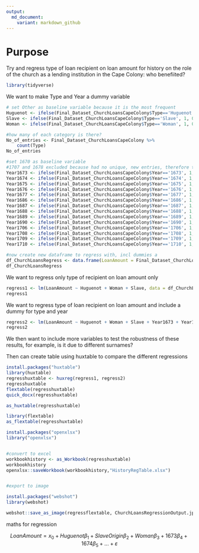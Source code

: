 ```yaml
---
output:
  md_document:
    variant: markdown_github
---
```


# Purpose

Try and regress type of loan recipient on loan amount for history on the role of the church as a lending institution in the Cape Colony: who benefiited?

```r
library(tidyverse)
```

We want to make Type and Year a dummy variable
```r
# set Other as baseline variable because it is the most frequent
Huguenot <- ifelse(Final_Dataset_ChurchLoansCapeColony$Type=='Huguenot', 1, 0)
Slave <- ifelse(Final_Dataset_ChurchLoansCapeColony$Type=='Slave', 1, 0)
Woman <- ifelse(Final_Dataset_ChurchLoansCapeColony$Type=='Woman', 1, 0)

#how many of each category is there?
No_of_entries <- Final_Dataset_ChurchLoansCapeColony %>% 
    count(Type)
No_of_entries

#set 1670 as baseline variable 
#1707 and 1678 excluded because had no unique, new entries, therefore there are 15 years
Year1673 <- ifelse(Final_Dataset_ChurchLoansCapeColony$Year=='1673', 1, 0)
Year1674 <- ifelse(Final_Dataset_ChurchLoansCapeColony$Year=='1674', 1, 0)
Year1675 <- ifelse(Final_Dataset_ChurchLoansCapeColony$Year=='1675', 1, 0)
Year1676 <- ifelse(Final_Dataset_ChurchLoansCapeColony$Year=='1676', 1, 0)
Year1677 <- ifelse(Final_Dataset_ChurchLoansCapeColony$Year=='1677', 1, 0)
Year1686 <- ifelse(Final_Dataset_ChurchLoansCapeColony$Year=='1686', 1, 0)
Year1687 <- ifelse(Final_Dataset_ChurchLoansCapeColony$Year=='1687', 1, 0)
Year1688 <- ifelse(Final_Dataset_ChurchLoansCapeColony$Year=='1688', 1, 0)
Year1689 <- ifelse(Final_Dataset_ChurchLoansCapeColony$Year=='1689', 1, 0)
Year1690 <- ifelse(Final_Dataset_ChurchLoansCapeColony$Year=='1690', 1, 0)
Year1706 <- ifelse(Final_Dataset_ChurchLoansCapeColony$Year=='1706', 1, 0)
Year1708 <- ifelse(Final_Dataset_ChurchLoansCapeColony$Year=='1708', 1, 0)
Year1709 <- ifelse(Final_Dataset_ChurchLoansCapeColony$Year=='1709', 1, 0)
Year1710 <- ifelse(Final_Dataset_ChurchLoansCapeColony$Year=='1710', 1, 0)

#now create new dataframe to regress with, incl dummies a
df_ChurchLoansRegress <- data.frame(LoanAmount = Final_Dataset_ChurchLoansCapeColony$LoanAmount, Huguenot = Huguenot, Slave = Slave, Woman = Woman, Year1673 = Year1673, Year1674 = Year1674, Year1675 = Year1675, Year1676 = Year1676, Year1686 = Year1686, Year1687 = Year1687, Year1688 = Year1688, Year1689 = Year1689, Year1690 = Year1690, Year1706 =Year1706, Year1708=Year1708, Year1709=Year1709, Year1710 = Year1710)
df_ChurchLoansRegress
```

We want to regress only type of recipient on loan amount only
```r
regress1 <- lm(LoanAmount ~ Huguenot + Woman + Slave, data = df_ChurchLoansRegress)
regress1
```

We want to regress type of loan recipient on loan amount and include a dummy for type and year 
```r
regress2 <- lm(LoanAmount ~ Huguenot + Woman + Slave + Year1673 + Year1674 + Year1675 + Year1676 + Year1677 + Year1686 + Year1687 + Year1688 + Year1689 + Year1690 + Year1706 + Year1708 + Year1709 + Year1710, data = df_ChurchLoansRegress)
regress2
```
We then want to include more variables to test the robustness of these results, for example, is it due to different surnames? 

Then can create table using huxtable to compare the different regressions
```r
install.packages("huxtable")
library(huxtable)
regresshuxtable <- huxreg(regress1, regress2)
regresshuxtable
flextable(regresshuxtable)
quick_docx(regresshuxtable)

as_huxtable(regresshuxtable)

library(flextable)
as_flextable(regresshuxtable)

install.packages("openxlsx")
library("openxlsx")


#convert to excel
workbookhistory <- as_Workbook(regresshuxtable)
workbookhistory
openxlsx::saveWorkbook(workbookhistory,"HistoryRegTable.xlsx")


#export to image

install.packages("webshot")
library(webshot)

webshot::save_as_image(regressflextable, ChurchLoansRegressionOutput.jpeg, webshot="webshot")
```
maths for regression

$$
LoanAmount = x_0 + Huguenot \beta_1 + SlaveOrigin \beta_2 + Woman \beta_3 + 1673 \beta_4 + 1674 \beta_5+...+ \varepsilon
$$


